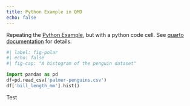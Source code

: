 ```yaml
---
title: Python Example in QMD
echo: false
---
```


Repeating the [Python Example](python_example.ipynb), but with a python code cell. See [quarto documentation](https://quarto.org/docs/reference/cells/cells-jupyter.html) for details.  

```python
#| label: fig-polar
#| echo: false
#| fig-cap: "A histogram of the penguin dataset"

import pandas as pd
df=pd.read_csv('palmer-penguins.csv')
df['bill_length_mm'].hist()
```

Test